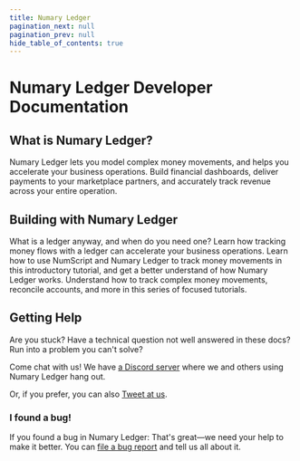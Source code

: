 ```yaml
---
title: Numary Ledger
pagination_next: null
pagination_prev: null
hide_table_of_contents: true
---
```



# Numary Ledger Developer Documentation

## What is Numary Ledger?

Numary Ledger lets you model complex money movements, and helps you accelerate your business operations. Build financial dashboards, deliver payments to your marketplace partners, and accurately track revenue across your entire operation.

## Building with Numary Ledger

<DocCardGrid>

<DocCard headline="📓 What Is a Ledger?" cta="Learn more" link="TODO">
    What is a ledger anyway, and when do you need one? Learn how tracking money flows with a ledger can accelerate your business operations.
</DocCard>

<HighlightedDocCard headline="🔰 Hello, World" cta="Get Started" link="get-started/">
    Learn how to use NumScript and Numary Ledger to track money movements in this introductory tutorial, and get a better understand of how Numary Ledger works.
</HighlightedDocCard>

<DocCard headline="🚅 Go Further" cta="Read the Guides" link="guides/">
    Understand how to track complex money movements, reconcile accounts, and more in this series of focused tutorials.
</DocCard>

</DocCardGrid>

## Getting Help
Are you stuck? Have a technical question not well answered in these docs? Run into a problem you can't solve?

Come chat with us! We have [a Discord server](https://discord.com/invite/xyHvcbzk4w) where we and others using Numary Ledger hang out.

Or, if you prefer, you can also [Tweet at us](https://twitter.com/numaryhq).

### I found a bug!

If you found a bug in Numary Ledger: That's great—we need your help to make it better. You can [file a bug report](https://github.com/numary/ledger/issues/new?assignees=&labels=bug&template=bug_report.md&title=) and tell us all about it.